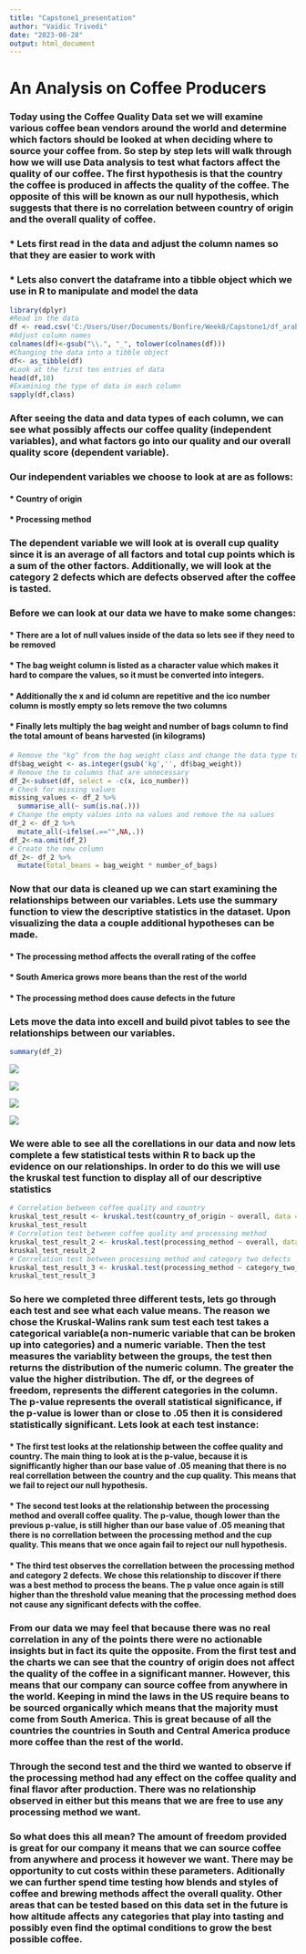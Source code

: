---
title: "Capstone1_presentation"
author: "Vaidic Trivedi"
date: "2023-08-28"
output: html_document
---

# An Analysis on Coffee Producers

### Today using the Coffee Quality Data set we will examine various coffee bean vendors around the world and determine which factors should be looked at when deciding where to source your coffee from. So step by step lets will walk through how we will use Data analysis to test what factors affect the quality of our coffee. The first hypothesis is that the country the coffee is produced in affects the quality of the coffee. The opposite of this will be known as our null hypothesis, which suggests that there is no correlation between country of origin and the overall quality of coffee.

### \* Lets first read in the data and adjust the column names so that they are easier to work with

### \* Lets also convert the dataframe into a tibble object which we use in R to manipulate and model the data

```{r}
library(dplyr)
#Read in the data
df <- read.csv('C:/Users/User/Documents/Bonfire/Week8/Capstone1/df_arabica_clean.csv')
#Adjust column names
colnames(df)<-gsub("\\.", "_", tolower(colnames(df)))
#Changing the data into a tibble object
df<- as_tibble(df)
#Look at the first ten entries of data
head(df,10)
#Examining the type of data in each column
sapply(df,class)
```

### After seeing the data and data types of each column, we can see what possibly affects our coffee quality (independent variables), and what factors go into our quality and our overall quality score (dependent variable).

### Our independent variables we choose to look at are as follows:

#### \* Country of origin

#### \* Processing method

### The dependent variable we will look at is overall cup quality since it is an average of all factors and total cup points which is a sum of the other factors. Additionally, we will look at the category 2 defects which are defects observed after the coffee is tasted.

### Before we can look at our data we have to make some changes:

#### \* There are a lot of null values inside of the data so lets see if they need to be removed

#### \* The bag weight column is listed as a character value which makes it hard to compare the values, so it must be converted into integers.

#### \* Additionally the x and id column are repetitive and the ico number column is mostly empty so lets remove the two columns

#### \* Finally lets multiply the bag weight and number of bags column to find the total amount of beans harvested (in kilograms)

```{r}
# Remove the "kg" from the bag weight class and change the data type to integer
df$bag_weight <- as.integer(gsub('kg','', df$bag_weight))
# Remove the to columns that are unnecessary
df_2<-subset(df, select = -c(x, ico_number))
# Check for missing values
missing_values <- df_2 %>%
  summarise_all(~ sum(is.na(.)))
# Change the empty values into na values and remove the na values
df_2 <- df_2 %>%
  mutate_all(~ifelse(.=="",NA,.))
df_2<-na.omit(df_2)
# Create the new column
df_2<- df_2 %>%
  mutate(total_beans = bag_weight * number_of_bags)
```

### Now that our data is cleaned up we can start examining the relationships between our variables. Lets use the summary function to view the descriptive statistics in the dataset. Upon visualizing the data a couple additional hypotheses can be made.

#### \* The processing method affects the overall rating of the coffee

#### \* South America grows more beans than the rest of the world

#### \* The processing method does cause defects in the future

### Lets move the data into excell and build pivot tables to see the relationships between our variables.

```{r}
summary(df_2)

```

![](C:\\Users\\User\\Documents\\Bonfire\\Week8\\Capstone1)

![](C:\\Users\\User\\Documents\\Bonfire\\Week8\\Capstone1)

![](C:\\Users\\User\\Documents\\Bonfire\\Week8\\Capstone1)

![](C:\\Users\\User\\Documents\\Bonfire\\Week8\\Capstone1)

### We were able to see all the corellations in our data and now lets complete a few statistical tests within R to back up the evidence on our relationships. In order to do this we will use the kruskal test function to display all of our descriptive statistics

```{r}
# Correlation between coffee quality and country
kruskal_test_result <- kruskal.test(country_of_origin ~ overall, data = df_2)
kruskal_test_result
# Correlation test between coffee quality and processing method
kruskal_test_result_2 <- kruskal.test(processing_method ~ overall, data = df_2)
kruskal_test_result_2
# Correlation test between processing method and category two defects
kruskal_test_result_3 <- kruskal.test(processing_method ~ category_two_defects, data = df_2)
kruskal_test_result_3
```

### So here we completed three different tests, lets go through each test and see what each value means. The reason we chose the Kruskal-Walins rank sum test each test takes a categorical variable(a non-numeric variable that can be broken up into categories) and a numeric variable. Then the test measures the variablity between the groups, the test then returns the distribution of the numeric column. The greater the value the higher distribution. The df, or the degrees of freedom, represents the different categories in the column. The p-value represents the overall statistical significance, if the p-value is lower than or close to .05 then it is considered statistically significant. Lets look at each test instance:

#### \* The first test looks at the relationship between the coffee quality and country. The main thing to look at is the p-value, because it is signifficantly higher than our base value of .05 meaning that there is no real correllation between the country and the cup quality. This means that we fail to reject our null hypothesis.

#### \* The second test looks at the relationship between the processing method and overall coffee quality. The p-value, though lower than the previous p-value, is still higher than our base value of .05 meaning that there is no correllation between the processing method and the cup quality. This means that we once again fail to reject our null hypothesis.

#### \* The third test observes the correllation between the processing method and category 2 defects. We chose this relationship to discover if there was a best method to process the beans. The p value once again is still higher than the threshold value meaning that the processing method does not cause any significant defects with the coffee.

### From our data we may feel that because there was no real correlation in any of the points there were no actionable insights but in fact its quite the opposite. From the first test and the charts we can see that the country of origin does not affect the quality of the coffee in a significant manner. However, this means that our company can source coffee from anywhere in the world. Keeping in mind the laws in the US require beans to be sourced organically which means that the majority must come from South America. This is great because of all the countries the countries in South and Central America produce more coffee than the rest of the world.

### Through the second test and the third we wanted to observe if the processing method had any effect on the coffee quality and final flavor after production. There was no relationship observed in either but this means that we are free to use any processing method we want.

### So what does this all mean? The amount of freedom provided is great for our company it means that we can source coffee from anywhere and process it however we want. There may be opportunity to cut costs within these parameters. Aditionally we can further spend time testing how blends and styles of coffee and brewing methods affect the overall quality. Other areas that can be tested based on this data set in the future is how altitude affects any categories that play into tasting and possibly even find the optimal conditions to grow the best possible coffee.
